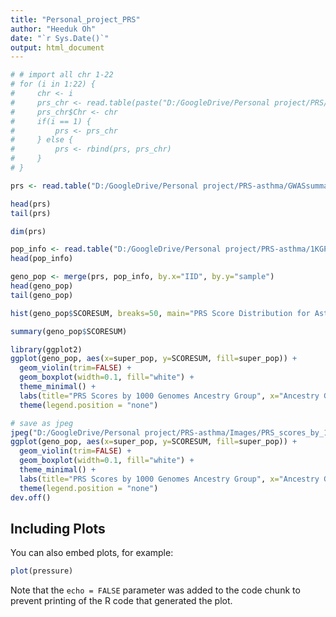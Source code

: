 ```yaml
---
title: "Personal_project_PRS"
author: "Heeduk Oh"
date: "`r Sys.Date()`"
output: html_document
---
```


```r
# # import all chr 1-22
# for (i in 1:22) {
#     chr <- i
#     prs_chr <- read.table(paste("D:/GoogleDrive/Personal project/PRS/GWASsummarystats/Asthma_Demenais-et-al/PRS_results/1kgp_chr", chr, "_asthmaPRS.profile", sep=""), header=TRUE)
#     prs_chr$Chr <- chr
#     if(i == 1) {
#         prs <- prs_chr
#     } else {
#         prs <- rbind(prs, prs_chr)
#     }
# }

prs <- read.table("D:/GoogleDrive/Personal project/PRS-asthma/GWASsummarystats/Asthma_Demenais-et-al/PRS_results/1kgp_allchr_asthmaPRS.profile", header=TRUE)

head(prs)
tail(prs)

dim(prs)
```

```r
pop_info <- read.table("D:/GoogleDrive/Personal project/PRS-asthma/1KGP/integrated_call_samples_v3.20130502.ALL.panel", header=TRUE)
head(pop_info)

geno_pop <- merge(prs, pop_info, by.x="IID", by.y="sample")
head(geno_pop)
tail(geno_pop)
```

```r
hist(geno_pop$SCORESUM, breaks=50, main="PRS Score Distribution for Asthma (1000 Genomes Chr1)", xlab="PRS Score")
```

```r
summary(geno_pop$SCORESUM)
```

```r
library(ggplot2)
ggplot(geno_pop, aes(x=super_pop, y=SCORESUM, fill=super_pop)) +
  geom_violin(trim=FALSE) +
  geom_boxplot(width=0.1, fill="white") +
  theme_minimal() +
  labs(title="PRS Scores by 1000 Genomes Ancestry Group", x="Ancestry Group", y="PRS Score") +
  theme(legend.position = "none")

# save as jpeg
jpeg("D:/GoogleDrive/Personal project/PRS-asthma/Images/PRS_scores_by_1000_Genomes_ancestry_group.jpeg", dpi=300)
ggplot(geno_pop, aes(x=super_pop, y=SCORESUM, fill=super_pop)) +
  geom_violin(trim=FALSE) +
  geom_boxplot(width=0.1, fill="white") +
  theme_minimal() +
  labs(title="PRS Scores by 1000 Genomes Ancestry Group", x="Ancestry Group", y="PRS Score") +
  theme(legend.position = "none")
dev.off()
```

## Including Plots

You can also embed plots, for example:

```r
plot(pressure)
```

Note that the `echo = FALSE` parameter was added to the code chunk to prevent printing of the R code that generated the plot.
